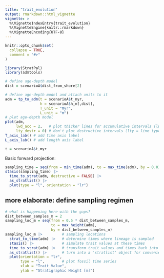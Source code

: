 ```yaml
---
title: "trait_evolution"
output: rmarkdown::html_vignette
vignette: >
  %\VignetteIndexEntry{trait_evolution}
  %\VignetteEngine{knitr::rmarkdown}
  %\VignetteEncoding{UTF-8}
---
```


```r
knitr::opts_chunk$set(
  collapse = TRUE,
  comment = "#>"
)
```

```r
library(StratPal)
library(admtools)
```
```r
# define age-depth model
dist = scenarioA$dist_from_shore[2]

# define age-depth model and attach units to it
adm = tp_to_adm(t = scenarioA$t_myr,
                h = scenarioA$h_m[,dist],
                T_unit = "Myr",
                L_unit = "m")
# plot age-depth model
plot(adm,
     lwd_acc = 2,   # plot thicker lines for accumulative intervals (lwd = line width)
     lty_destr = 0) # don't plot destructive intervals (lty = line type)
T_axis_lab() # add time axis label
L_axis_lab() # add length axis label
```
```r
t = scenarioA$t_myr
```


Basic forward projection:

```r
sampling_time = seq(from = min_time(adm), to = max_time(adm), by = 0.01) # sample every 10 kyr 
stasis(sampling_time) |> 
  time_to_strat(adm, destructive = FALSE) |>
  as_stratlist() |>
  plot(type = "l", orientation = "lr")

```

## more elaborate: define sampling regimen

```r
# what is happening here with the gaps?
dist_between_samples_m = 2
sampling_loc_m = seq(from = 0.5 * dist_between_samples_m,
                     to = max_height(adm),
                     by = dist_between_samples_m)
sampling_loc_m |>         # sampling locations
  strat_to_time(adm) |>   # determine times where lineage is sampled
  stasis() |>             # simulate trait values at these times
  time_to_strat(adm) |>   # transform trait values and times back into stratigraphic domain
  as_stratlist() |>       # turn into a 'stratlist' object for convenient plotting
  plot(orientation = "lr",
       type = "l",        # plot fossil time series
       xlab = "Trait Value",
       ylab = "Stratigraphic Height [m]")
```

